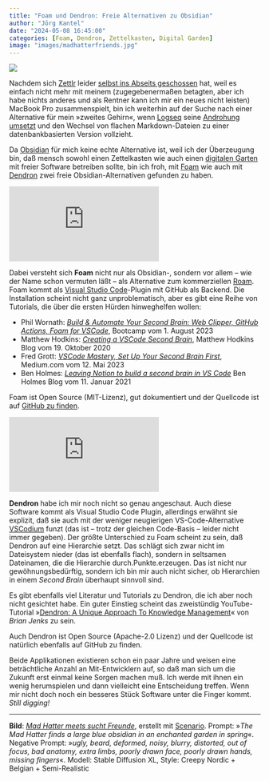 ```yaml
---
title: "Foam und Dendron: Freie Alternativen zu Obsidian"
author: "Jörg Kantel"
date: "2024-05-08 16:45:00"
categories: [Foam, Dendron, Zettelkasten, Digital Garden]
image: "images/madhatterfriends.jpg"
---
```


[![](images/madhatterfriends-b.jpg)](https://www.flickr.com/photos/schockwellenreiter/53705074626/)

Nachdem sich [Zettlr](http://cognitiones.kantel-chaos-team.de/webworking/auszeichnungssprachen/zettlr.html) leider [selbst ins Abseits geschossen](https://kantel.github.io/posts/2024050501_zettlr_catalina/) hat, weil es einfach nicht mehr mit meinem (zugegebenermaßen betagten, aber ich habe nichts anderes und als Rentner kann ich mir ein neues nicht leisten) MacBook Pro zusammenspielt, bin ich weiterhin auf der Suche nach einer Alternative für mein »zweites Gehirn«, wenn [Logseq](http://cognitiones.kantel-chaos-team.de/webworking/auszeichnungssprachen/logseq.html) seine [Androhung umsetzt](https://kantel.github.io/posts/2024050402_logseq_oder_zettlr/) und den Wechsel von flachen Markdown-Dateien zu einer datenbankbasierten Version vollzieht.

Da [Obsidian](http://cognitiones.kantel-chaos-team.de/webworking/auszeichnungssprachen/obsidian.html) für mich keine echte Alternative ist, weil ich der Überzeugung bin, daß mensch sowohl einen Zettelkasten wie auch einen [digitalen Garten](https://kantel.github.io/posts/2024050701_digital_garden/) mit freier Software betreiben sollte, bin ich froh, mit [Foam](https://foambubble.github.io/foam/) wie auch mit [Dendron](https://wiki.dendron.so/) zwei freie Obsidian-Alternativen gefunden zu haben.

<iframe class="if16_9" src="https://www.youtube.com/embed/lBNyJXYDGLA?si=pDBGFDlky-52sllP" title="YouTube video player" frameborder="0" allow="accelerometer; autoplay; clipboard-write; encrypted-media; gyroscope; picture-in-picture; web-share" referrerpolicy="strict-origin-when-cross-origin" allowfullscreen></iframe>

Dabei versteht sich **Foam** nicht nur als Obsidian-, sondern vor allem -- wie der Name schon vermuten läßt -- als Alternative zum kommerziellen [Roam](https://roamresearch.com/). Foam kommt als [Visual Studio Code](http://cognitiones.kantel-chaos-team.de/produktivitaet/visualstudiocode.html)-Plugin mit GitHub als Backend. Die Installation scheint nicht ganz unproblematisch, aber es gibt eine Reihe von Tutorials, die über die ersten Hürden hinweghelfen wollen:

- Phil Wornath: *[Build & Automate Your Second Brain: Web Clipper, GitHub Actions, Foam for VSCode](https://bootcamp.uxdesign.cc/automating-my-second-brain-how-technology-makes-information-management-effortless-afb2a1e4ab11)*, Bootcamp vom 1. August 2023
- Matthew Hodkins: *[Creating a VSCode Second Brain](https://hodgkins.io/vscode-second-brain)*, Matthew Hodkins Blog vom 19. Oktober 2020
- Fred Grott: *[VSCode Mastery, Set Up Your Second Brain First](https://fredgrott.medium.com/vscode-mastery-set-up-your-second-brain-first-71a14619dc8e)*, Medium.com vom 12. Mai 2023
- Ben Holmes: *[Leaving Notion to build a second brain in VS Code](https://bholmes.dev/blog/giving-up-on-notion-to-build-a-second-brain/)* Ben Holmes Blog vom 11. Januar 2021

Foam ist Open Source (MIT-Lizenz), gut dokumentiert und der Quellcode ist auf [GitHub zu finden](https://github.com/foambubble/foam).

<iframe class="if16_9" src="https://www.youtube.com/embed/Pd63xxRktgE?si=cGYvUY4SZv16_j78" title="YouTube video player" frameborder="0" allow="accelerometer; autoplay; clipboard-write; encrypted-media; gyroscope; picture-in-picture; web-share" referrerpolicy="strict-origin-when-cross-origin" allowfullscreen></iframe>

**Dendron** habe ich mir noch nicht so genau angeschaut. Auch diese Software kommt als Visual Studio Code Plugin, allerdings erwähnt sie explizit, daß sie auch mit der weniger neugierigen VS-Code-Alternative [VSCodium](https://vscodium.com/) funzt (das ist -- trotz der gleichen Code-Basis -- leider nicht immer gegeben). Der größte Unterschied zu Foam scheint zu sein, daß Dendron auf eine Hierarchie setzt. Das schlägt sich zwar nicht im Dateisystem nieder (das ist ebenfalls flach), sondern in seltsamen Dateinamen, die die Hierarchie durch.Punkte.erzeugen. Das ist nicht nur gewöhnungsbedürftig, sondern ich bin mir auch nicht sicher, ob Hierarchien in einem *Second Brain* überhaupt sinnvoll sind.

Es gibt ebenfalls viel Literatur und Tutorials zu Dendron, die ich aber noch nicht gesichtet habe. Ein guter Einstieg scheint das zweistündig YouTube-Tutorial »[Dendron: A Unique Approach To Knowledge Management](https://www.youtube.com/watch?v=nfvx8rv77NA)« von *Brian Jenks* zu sein.

Auch Dendron ist Open Source (Apache-2.0 Lizenz) und der Quellcode ist natürlich ebenfalls auf GitHub zu finden.

Beide Applikationen existieren schon ein paar Jahre und weisen eine beträchtliche Anzahl an Mit-Entwicklern auf, so daß man sich um die Zukunft erst einmal keine Sorgen machen muß. Ich werde mit ihnen ein wenig herumspielen und dann vielleicht eine Entscheidung treffen. Wenn mir nicht doch noch ein besseres Stück Software unter die Finger kommt. *Still digging!*

---

**Bild**: *[Mad Hatter meets sucht Freunde](https://www.flickr.com/photos/schockwellenreiter/53705074626/)*, erstellt mit [Scenario](http://cognitiones.kantel-chaos-team.de/technikgeschichte/rechnerundnetze/scenario.html). Prompt: »*The Mad Hatter finds a large blue obsidian in an enchanted garden in spring*«. Negative Prompt: »*ugly, beard, deformed, noisy, blurry, distorted, out of focus, bad anatomy, extra limbs, poorly drawn face, poorly drawn hands, missing fingers*«. Modell: Stable Diffusion XL, Style: Creepy Nordic + Belgian + Semi-Realistic